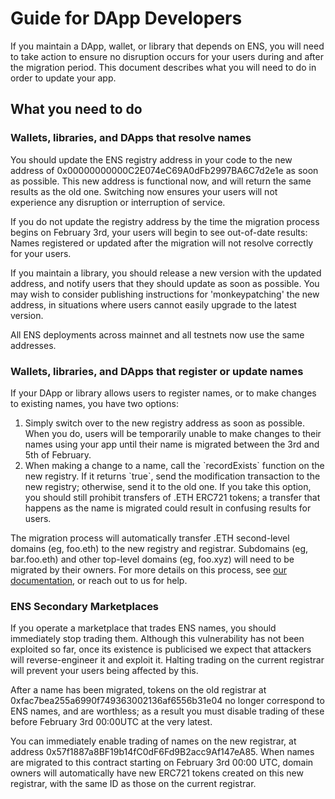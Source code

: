 # Guide for DApp Developers

If you maintain a DApp, wallet, or library that depends on ENS, you will need to take action to ensure no disruption occurs for your users during and after the migration period. This document describes what you will need to do in order to update your app.

## What you need to do

### Wallets, libraries, and DApps that resolve names

You should update the ENS registry address in your code to the new address of 0x00000000000C2E074eC69A0dFb2997BA6C7d2e1e as soon as possible. This new address is functional now, and will return the same results as the old one. Switching now ensures your users will not experience any disruption or interruption of service.

If you do not update the registry address by the time the migration process begins on February 3rd, your users will begin to see out-of-date results: Names registered or updated after the migration will not resolve correctly for your users.

If you maintain a library, you should release a new version with the updated address, and notify users that they should update as soon as possible. You may wish to consider publishing instructions for 'monkeypatching' the new address, in situations where users cannot easily upgrade to the latest version.

All ENS deployments across mainnet and all testnets now use the same addresses.

### Wallets, libraries, and DApps that register or update names

If your DApp or library allows users to register names, or to make changes to existing names, you have two options:

1. Simply switch over to the new registry address as soon as possible. When you do, users will be temporarily unable to make changes to their names using your app until their name is migrated between the 3rd and 5th of February.
2. When making a change to a name, call the \`recordExists\` function on the new registry. If it returns \`true\`, send the modification transaction to the new registry; otherwise, send it to the old one. If you take this option, you should still prohibit transfers of .ETH ERC721 tokens; a transfer that happens as the name is migrated could result in confusing results for users.

The migration process will automatically transfer .ETH second-level domains (eg, foo.eth) to the new registry and registrar. Subdomains (eg, bar.foo.eth) and other top-level domains (eg, foo.xyz) will need to be migrated by their owners. For more details on this process, see [our documentation](technical-description.md), or reach out to us for help.

### ENS Secondary Marketplaces

If you operate a marketplace that trades ENS names, you should immediately stop trading them. Although this vulnerability has not been exploited so far, once its existence is publicised we expect that attackers will reverse-engineer it and exploit it. Halting trading on the current registrar will prevent your users being affected by this.

After a name has been migrated, tokens on the old registrar at 0xfac7bea255a6990f749363002136af6556b31e04 no longer correspond to ENS names, and are worthless; as a result you must disable trading of these before February 3rd 00:00UTC at the very latest.

You can immediately enable trading of names on the new registrar, at address 0x57f1887a8BF19b14fC0dF6Fd9B2acc9Af147eA85. When names are migrated to this contract starting on February 3rd 00:00 UTC, domain owners will automatically have new ERC721 tokens created on this new registrar, with the same ID as those on the current registrar.
